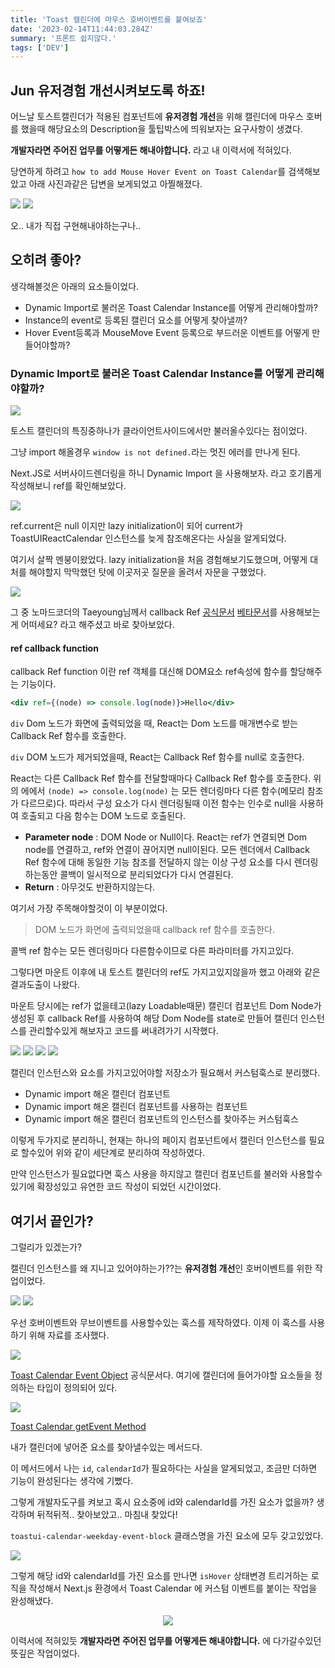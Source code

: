 ```yaml
---
title: 'Toast 캘린더에 마우스 호버이벤트를 붙여보죠'
date: '2023-02-14T11:44:03.284Z'
summary: '프론트 쉽지않다.'
tags: ['DEV']
---
```


## Jun 유저경험 개선시켜보도록 하죠!

어느날 토스트캘린더가 적용된 컴포넌트에 **유저경험 개선**을 위해 캘린더에 마우스 호버를 했을때 해당요소의 Description을 툴팁박스에 띄워보자는 요구사항이 생겼다.

**개발자라면 주어진 업무를 어떻게든 해내야합니다.** 라고 내 이력서에 적혀있다.

당연하게 하려고 `how to add Mouse Hover Event on Toast Calendar`를 검색해보았고 아래 사진과같은 답변을 보게되었고 아찔해졌다.

![](/static/images/DEV/calendar/issue.png)
![](/static/images/DEV/calendar/comment.png)

오.. 내가 직접 구현해내야하는구나..

## 오히려 좋아?

생각해볼것은 아래의 요소들이었다.

- Dynamic Import로 불러온 Toast Calendar Instance를 어떻게 관리해야할까?
- Instance의 event로 등록된 캘린더 요소를 어떻게 찾아낼까?
- Hover Event등록과 MouseMove Event 등록으로 부드러운 이벤트를 어떻게 만들어야할까?

### Dynamic Import로 불러온 Toast Calendar Instance를 어떻게 관리해야할까?

![](/static/images/DEV/calendar/dynamicCalendar.png)

토스트 캘린더의 특징중하나가 클라이언트사이드에서만 불러올수있다는 점이었다.

그냥 import 해올경우 `window is not defined.`라는 멋진 에러를 만나게 된다.

Next.JS로 서버사이드렌더링을 하니 Dynamic Import 을 사용해보자. 라고 호기롭게 작성해보니 ref를 확인해보았다.

![](/static/images/DEV/calendar/null.png)

ref.current은 null 이지만 lazy initialization이 되어 current가 ToastUIReactCalendar 인스턴스를 늦게 참조해온다는 사실을 알게되었다.

여기서 살짝 멘붕이왔었다. lazy initialization을 처음 경험해보기도했으며, 어떻게 대처를 해야할지 막막했던 탓에 이곳저곳 질문을 올려서 자문을 구했었다.

![](/static/images/DEV/calendar/question.png)

그 중 노마드코더의 Taeyoung님께서 callback Ref [공식문서](https://ko.reactjs.org/docs/refs-and-the-dom.html#callback-refs) [베타문서](https://beta.reactjs.org/reference/react-dom/components/common#ref-callback)를 사용해보는게 어떠세요? 라고 해주셨고 바로 찾아보았다.

#### ref callback function

callback Ref function 이란 ref 객체를 대신해 DOM요소 ref속성에 함수를 할당해주는 기능이다.

```jsx
<div ref={(node) => console.log(node)}>Hello</div>
```

`div` Dom 노드가 화면에 출력되었을 때, React는 Dom 노드를 매개변수로 받는 Callback Ref 함수를 호출한다.

`div` DOM 노드가 제거되었을때, React는 Callback Ref 함수를 null로 호출한다.

React는 다른 Callback Ref 함수를 전달할때마다 Callback Ref 함수를 호출한다. 위의 에에서 `(node) => console.log(node)` 는 모든 렌더링마다 다른 함수(메모리 참조가 다르므로)다. 따라서 구성 요소가 다시 렌더링될때 이전 함수는 인수로 null을 사용하여 호출되고 다음 함수는 DOM 노드로 호출된다.

- **Parameter node** : DOM Node or Null이다. React는 ref가 연결되면 Dom node를 연결하고, ref와 연결이 끊어지면 null이된다. 모든 렌더에서 Callback Ref 함수에 대해 동일한 기능 참조를 전달하지 않는 이상 구성 요소를 다시 렌더링하는동안 콜백이 일시적으로 분리되었다가 다시 연결된다.
- **Return** : 아무것도 반환하지않는다.

여기서 가장 주목해야할것이 이 부분이었다.

> DOM 노드가 화면에 출력되었을때 callback ref 함수를 호출한다.

콜백 ref 함수는 모든 렌더링마다 다른함수이므로 다른 파라미터를 가지고있다.

그렇다면 마운트 이후에 내 토스트 캘린더의 ref도 가지고있지않을까 했고 아래와 같은 결과도출이 나왔다.

마운트 당시에는 ref가 없을테고(lazy Loadable때문) 캘린더 컴포넌트 Dom Node가 생성된 후 callback Ref를 사용하여 해당 Dom Node를 state로 만들어 캘린더 인스턴스를 관리할수있게 해보자고 코드를 써내려가기 시작했다.

![](/static/images/DEV/calendar/useCalendar.png)
![](/static/images/DEV/calendar/instance.png)
![](/static/images/DEV/calendar/dynamic.png)
![](/static/images/DEV/calendar/calendar.png)

캘린더 인스턴스와 요소를 가지고있어야할 저장소가 필요해서 커스텀훅스로 분리했다.

- Dynamic import 해온 캘린더 컴포넌트
- Dynamic import 해온 캘린더 컴포넌트를 사용하는 컴포넌트
- Dynamic import 해온 캘린더 컴포넌트의 인스턴스를 찾아주는 커스텀훅스

이렇게 두가지로 분리하니, 현재는 하나의 페이지 컴포넌트에서 캘린더 인스턴스를 필요로 할수있어 위와 같이 세단계로 분리하여 작성하였다.

만약 인스턴스가 필요없다면 훅스 사용을 하지않고 캘린더 컴포넌트를 불러와 사용할수있기에 확장성있고 유연한 코드 작성이 되었던 시간이었다.

## 여기서 끝인가?

그럴리가 있겠는가?

캘린더 인스턴스를 왜 지니고 있어야하는가??는 **유저경험 개선**인 호버이벤트를 위한 작업이었다.

![](/static/images/DEV/calendar/useMouseOver.png)
![](/static/images/DEV/calendar/useMouseMove.png)

우선 호버이벤트와 무브이벤트를 사용할수있는 훅스를 제작하였다. 이제 이 훅스를 사용하기 위해 자료를 조사했다.

![](/static/images/DEV/calendar/getEvents.png)

[Toast Calendar Event Object](https://github.com/nhn/tui.calendar/blob/main/docs/ko/apis/event-object.md) 공식문서다. 여기에 캘린더에 들어가야할 요소들을 정의하는 타입이 정의되어 있다.

![](/static/images/DEV/calendar/events.png)

[Toast Calendar getEvent Method](https://github.com/nhn/tui.calendar/blob/main/docs/ko/apis/calendar.md#getevent)

내가 캘린더에 넣어준 요소를 찾아낼수있는 메서드다.

이 메서드에서 나는 `id`, `calendarId`가 필요하다는 사실을 알게되었고, 조금만 더하면 기능이 완성된다는 생각에 기뻤다.

그렇게 개발자도구를 켜보고 혹시 요소중에 id와 calendarId를 가진 요소가 없을까? 생각하며 뒤적뒤적.. 찾아보았고.. 마침내 찾았다!

`toastui-calendar-weekday-event-block` 클래스명을 가진 요소에 모두 갖고있었다.

![](/static/images/DEV/calendar/dom.png)

그렇게 해당 id와 calendarId를 가진 요소를 만나면 `isHover` 상태변경 트리거하는 로직을 작성해서 Next.js 환경에서 Toast Calendar 에 커스텀 이벤트를 붙이는 작업을 완성해냈다.

<p align="center">
  <img src="/static/images/DEV/calendar/result.gif" />
</p>

이력서에 적혀있듯 **개발자라면 주어진 업무를 어떻게든 해내야합니다.** 에 다가갈수있던 뜻깊은 작업이었다.

